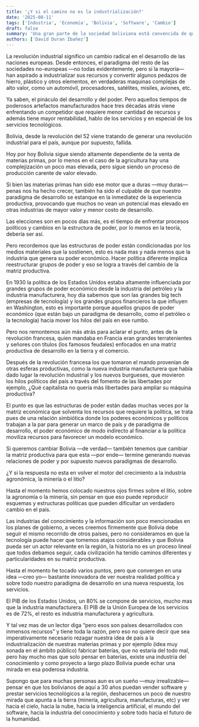 ```yaml
---
title: '¿Y si el camino no es la industrialización?'
date: '2025-08-11'
tags: ['Industria', 'Economía', 'Bolivia', 'Software', 'Cambio']
draft: false
summary: 'Una gran parte de la sociedad boliviana está convencida de que el desarrollo de Bolivia es a través de la industrialización de nuestros recursos, pero ¿y si no?'
authors: ['David Duran Ibañez']
---
```


La revolución industrial significo un cambio radical en el desarrollo de las naciones europeas. Desde entonces, el paradigma del resto de las sociedades no-europeas —no todas evidentemente, pero si la mayoría— han aspirado a industrializar sus recursos y convertir algunos pedazos de hierro, plástico y otros elementos, en verdaderas maquinas complejas de alto valor, como un automóvil, procesadores, satélites, misiles, aviones, etc.

Ya saben, el pináculo del desarrollo y del poder. Pero aquellos tiempos de poderosos artefactos manufacturados hace tres décadas atrás viene enfrentando un competidor que requiere menor cantidad de recursos y además tiene mayor rentabilidad, hablo de los servicios y en especial de los servicios tecnológicos.

Bolivia, desde la revolución del 52 viene tratando de generar una revolución industrial para el país, aunque por supuesto, fallida.

Hoy por hoy Bolivia sigue siendo altamente dependiente de la venta de materias primas, por lo menos en el caso de la agricultura hay una complejización un poco mas elevada, pero sigue siendo un proceso de producción carente de valor elevado.

Si bien las materias primas han sido ese motor que a duras —muy duras— penas nos ha hecho crecer, también ha sido el culpable de que nuestro paradigma de desarrollo se estanque en la inmediatez de la experiencia productiva, provocando que muchos no vean un potencial mas elevado en otras industrias de mayor valor y menor costo de desarrollo.

Las elecciones son en pocos días más, es el tiempo de enfrentar procesos políticos y cambios en la estructura de poder, por lo menos en la teoría, debería ser así.

Pero recordemos que las estructuras de poder están condicionadas por los medios materiales que la sostienen, esto es nada mas y nada menos que la industria que genera su poder económico. Hacer política diferente implica reestructurar grupos de poder y eso se logra a través del cambio de la matriz productiva.

En 1930 la política de los Estados Unidos estaba altamente influenciada por grandes grupos de poder económico desde la industria del petróleo y la industria manufacturera, hoy día sabemos que son las grandes big tech (empresas de tecnología) y los grandes grupos financieros la que influyen en Washington, esto es importante porque aquellos grupos de poder económico (que están bajo un paradigma de desarrollo, como el petróleo o la tecnología) hacia mover los hilos del país en ese rumbo.

Pero nos remontemos aún más atrás para aclarar el punto, antes de la revolución francesa, quien mandaba en Francia eran grandes terratenientes y señores con títulos (los famosos feudales) enfocados en una matriz productiva de desarrollo en la tierra y el comercio.

Después de la revolución francesa los que tomaron el mando provenían de otras esferas productivas, como la nueva industria manufacturera que había dado lugar la revolución industrial y los nuevos burgueses, que movieron los hilos políticos del país a través del fomento de las libertades por ejemplo, ¿Qué capitalista no quería más libertades para ampliar su máquina productiva?

El punto es que las estructuras de poder están dadas muchas veces por la matriz económica que solventa los recursos que requiere la política, se trata pues de una relación simbiótica donde los poderes económicos y políticos trabajan a la par para generar un marco de país y de paradigma de desarrollo, el poder económico de modo indirecto al financiar a la política moviliza recursos para favorecer un modelo económico.

Si queremos cambiar Bolivia —de verdad— también tenemos que cambiar la matriz productiva para que esta —por ende— termine generando nuevas relaciones de poder y por supuesto nuevos paradigmas de desarrollo.

¿Y si la respuesta no esta en volver el motor del crecimiento a la industria agronómica, la minería o el litio?

Hasta el momento hemos colocado nuestros ojos firmes sobre el litio, sobre la agronomía o la minería, sin pensar en que eso puede reproducir esquemas y estructuras políticas que pueden dificultar un verdadero cambio en el país.

Las industrias del conocimiento y la información son poco mencionadas en los planes de gobierno, a veces creemos firmemente que Bolivia debe seguir el mismo recorrido de otros países, pero no consideramos en que la tecnología puede hacer que tomemos atajos considerables y que Bolivia pueda ser un actor relevante en la región, la historia no es un proceso lineal que todos debamos seguir, cada civilización ha tenido caminos diferentes y particularidades en su matriz productiva.

Hasta el momento he tocado varios puntos, pero que convergen en una idea —creo yo— bastante innovadora de ver nuestra realidad política y sobre todo nuestro paradigma de desarrollo en una nueva respuesta, los servicios.

El PIB de los Estados Unidos, un 80% se compone de servicios, mucho mas que la industria manufacturera. El PIB de la Unión Europea de los servicios es de 72%, el resto es industria manufacturera y agricultura.

Y tal vez mas de un lector diga “pero esos son países desarrollados con inmensos recursos” y tiene toda la razón, pero eso no quiere decir que sea imperativamente necesario rezagar nuestra idea de país a la industrialización de nuestras materias primas y por ejemplo (idea muy sonada en el ámbito público) fabricar baterías, que no estaría del todo mal, pero hay mucho mas que solo pensar en baterías, existe una industria del conocimiento y como proyecto a largo plazo Bolivia puede echar una mirada en esa poderosa industria.

Supongo que para muchas personas aun es un sueño —muy irrealizable— pensar en que los bolivianos de aquí a 30 años puedan vender software y prestar servicios tecnológicos a la región, deshacernos un poco de nuestro mirada que apunta a la tierra (minería, agricultura, manufacturas, etc) y ver hacia el cielo, hacia la nube, hacia la inteligencia artificial, el mundo del software, hacia la industria del conocimiento y sobre todo hacia el futuro de la humanidad.
